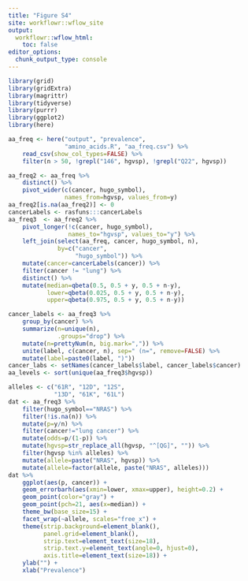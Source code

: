 ```yaml
---
title: "Figure S4"
site: workflowr::wflow_site
output:
  workflowr::wflow_html:
    toc: false
editor_options:
  chunk_output_type: console
---
```


```r
library(grid)
library(gridExtra)
library(magrittr)
library(tidyverse)
library(purrr)
library(ggplot2)
library(here)
```


```r
aa_freq <- here("output", "prevalence",
                "amino_acids.R", "aa_freq.csv") %>%
    read_csv(show_col_types=FALSE) %>%
    filter(n > 50, !grepl("146", hgvsp), !grepl("Q22", hgvsp))

aa_freq2 <- aa_freq %>%
    distinct() %>%
    pivot_wider(c(cancer, hugo_symbol),
                names_from=hgvsp, values_from=y)
aa_freq2[is.na(aa_freq2)] <- 0
cancerLabels <- rasfuns:::cancerLabels
aa_freq3  <- aa_freq2 %>%
    pivot_longer(!c(cancer, hugo_symbol),
                 names_to="hgvsp", values_to="y") %>%
    left_join(select(aa_freq, cancer, hugo_symbol, n),
              by=c("cancer",
                   "hugo_symbol")) %>%
    mutate(cancer=cancerLabels(cancer)) %>%
    filter(cancer != "lung") %>%
    distinct() %>%
    mutate(median=qbeta(0.5, 0.5 + y, 0.5 + n-y),
           lower=qbeta(0.025, 0.5 + y, 0.5 + n-y),
           upper=qbeta(0.975, 0.5 + y, 0.5 + n-y))

cancer_labels <- aa_freq3 %>%
    group_by(cancer) %>%
    summarize(n=unique(n),
              .groups="drop") %>%
    mutate(n=prettyNum(n, big.mark=",")) %>%
    unite(label, c(cancer, n), sep=" (n=", remove=FALSE) %>%
    mutate(label=paste0(label, ")"))
cancer_labs <- setNames(cancer_labels$label, cancer_labels$cancer)
aa_levels <- sort(unique(aa_freq3$hgvsp))
```

```r
alleles <- c("61R", "12D", "12S",
             "13D", "61K", "61L")
dat <- aa_freq3 %>%
    filter(hugo_symbol=="NRAS") %>%
    filter(!is.na(n)) %>%
    mutate(p=y/n) %>%
    filter(cancer!="lung cancer") %>%
    mutate(odds=p/(1-p)) %>%
    mutate(hgvsp=str_replace_all(hgvsp, "^[QG]", "")) %>%
    filter(hgvsp %in% alleles) %>%
    mutate(allele=paste("NRAS", hgvsp)) %>%
    mutate(allele=factor(allele, paste("NRAS", alleles)))
dat %>%
    ggplot(aes(p, cancer)) +
    geom_errorbarh(aes(xmin=lower, xmax=upper), height=0.2) +
    geom_point(color="gray") +
    geom_point(pch=21, aes(x=median)) +
    theme_bw(base_size=15) +
    facet_wrap(~allele, scales="free_x") +
    theme(strip.background=element_blank(),
          panel.grid=element_blank(),
          strip.text=element_text(size=18),
          strip.text.y=element_text(angle=0, hjust=0),
          axis.title=element_text(size=18)) +
    ylab("") +
    xlab("Prevalence")
```
